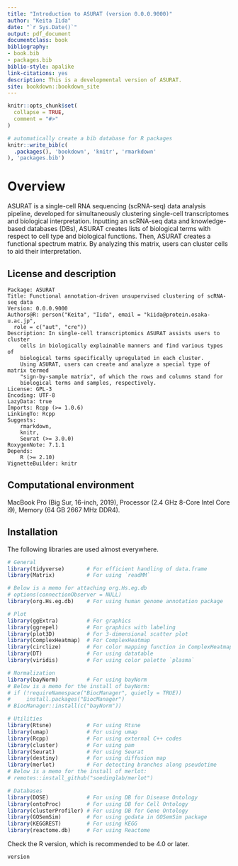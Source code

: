 ```yaml
--- 
title: "Introduction to ASURAT (version 0.0.0.9000)"
author: "Keita Iida"
date: "`r Sys.Date()`"
output: pdf_document
documentclass: book
bibliography:
- book.bib
- packages.bib
biblio-style: apalike
link-citations: yes
description: This is a developmental version of ASURAT.
site: bookdown::bookdown_site
---
```


```r
knitr::opts_chunk$set(
  collapse = TRUE,
  comment = "#>"
)
```

```r
# automatically create a bib database for R packages
knitr::write_bib(c(
  .packages(), 'bookdown', 'knitr', 'rmarkdown'
), 'packages.bib')
```



# Overview
ASURAT is a single-cell RNA sequencing (scRNA-seq) data analysis pipeline,
developed for simultaneously clustering single-cell transcriptomes
and biological interpretation.
Inputting an scRNA-seq data and knowledge-based databases (DBs), ASURAT creates
lists of biological terms with respect to cell type and biological functions.
Then, ASURAT creates a functional spectrum matrix.
By analyzing this matrix, users can cluster cells to aid their
interpretation.



## License and description
```
Package: ASURAT
Title: Functional annotation-driven unsupervised clustering of scRNA-seq data
Version: 0.0.0.9000
Authors@R: person("Keita", "Iida", email = "kiida@protein.osaka-u.ac.jp",
  role = c("aut", "cre"))
Description: In single-cell transcriptomics ASURAT assists users to cluster
    cells in biologically explainable manners and find various types of
    biological terms specifically upregulated in each cluster.
    Using ASURAT, users can create and analyze a special type of matrix termed
    "sign-by-sample matrix", of which the rows and columns stand for
    biological terms and samples, respectively.
License: GPL-3
Encoding: UTF-8
LazyData: true
Imports: Rcpp (>= 1.0.6)
LinkingTo: Rcpp
Suggests: 
    rmarkdown,
    knitr,
    Seurat (>= 3.0.0)
RoxygenNote: 7.1.1
Depends: 
    R (>= 2.10)
VignetteBuilder: knitr
```



## Computational environment
MacBook Pro (Big Sur, 16-inch, 2019), Processor (2.4 GHz 8-Core Intel Core i9),
Memory (64 GB 2667 MHz DDR4).



## Installation
The following libraries are used almost everywhere.
```r
# General
library(tidyverse)       # For efficient handling of data.frame
library(Matrix)          # For using `readMM`

# Below is a memo for attaching org.Hs.eg.db
# options(connectionObserver = NULL)
library(org.Hs.eg.db)    # For using human genome annotation package

# Plot
library(ggExtra)         # For graphics
library(ggrepel)         # For graphics with labeling
library(plot3D)          # For 3-dimensional scatter plot
library(ComplexHeatmap)  # For ComplexHeatmap
library(circlize)        # For color mapping function in ComplexHeatmap
library(DT)              # For using datatable
library(viridis)         # For using color palette `plasma`

# Normalization
library(bayNorm)         # For using bayNorm
# Below is a memo for the install of bayNorm:
# if (!requireNamespace("BiocManager", quietly = TRUE))
#     install.packages("BiocManager")
# BiocManager::install(c("bayNorm"))

# Utilities
library(Rtsne)           # For using Rtsne
library(umap)            # For using umap
library(Rcpp)            # For using external C++ codes
library(cluster)         # For using pam
library(Seurat)          # For using Seurat
library(destiny)         # For using diffusion map
library(merlot)          # For detecting branches along pseudotime
# Below is a memo for the install of merlot:
# remotes::install_github("soedinglab/merlot")

# Databases
library(DOSE)            # For using DB for Disease Ontology
library(ontoProc)        # For using DB for Cell Ontology
library(clusterProfiler) # For using DB for Gene Ontology
library(GOSemSim)        # For using godata in GOSemSim package
library(KEGGREST)        # For using KEGG
library(reactome.db)     # For using Reactome
```

Check the R version, which is recommended to be 4.0 or later.
```r
version
```
